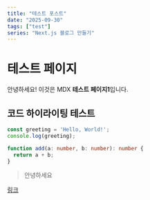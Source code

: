 ```yaml
---
title: "테스트 포스트"
date: "2025-09-30"
tags: ["test"]
series: "Next.js 블로그 만들기"
---
```


# 테스트 페이지

안녕하세요! 이것은 MDX **테스트 페이지1**입니다.

## 코드 하이라이팅 테스트

```typescript showLineNumbers {1,3-5}
const greeting = 'Hello, World!';
console.log(greeting);

function add(a: number, b: number): number {
  return a + b;
}
```

> 안녕하세요

[링크](/124124124)